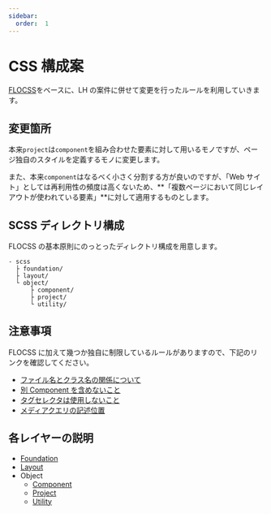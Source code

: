 ```yaml
---
sidebar:
  order:  1
---
```


# CSS 構成案

[FLOCSS](https://github.com/hiloki/flocss)をベースに、LH の案件に併せて変更を行ったルールを利用していきます。

## 変更箇所

本来`project`は`component`を組み合わせた要素に対して用いるモノですが、ページ独自のスタイルを定義するモノに変更します。

また、本来`component`はなるべく小さく分割する方が良いのですが、「Web サイト」としては再利用性の頻度は高くないため、**「複数ページにおいて同じレイアウトが使われている要素」**に対して適用するものとします。

## SCSS ディレクトリ構成

FLOCSS の基本原則にのっとったディレクトリ構成を用意します。

```
- scss
  ├ foundation/
  ├ layout/
  └ object/
      ├ component/
      ├ project/
      └ utility/
```

## 注意事項

FLOCSS に加えて幾つか独自に制限しているルールがありますので、下記のリンクを確認してください。

- [ファイル名とクラス名の関係について](/docs/html/methodologies/important/name)
- [別 Component を含めないこと](/docs/html/methodologies/important/child)
- [タグセレクタは使用しないこと](/docs/html/methodologies/important/selector)
- [メディアクエリの記述位置](/docs/html/methodologies/important/media_query)

## 各レイヤーの説明

- [Foundation](/docs/html/methodologies/foundation)
- [Layout](/docs/html/methodologies/layout)
- Object
  - [Component](/docs/html/methodologies/object/component)
  - [Project](/docs/html/methodologies/object/project)
  - [Utility](/docs/html/methodologies/object/utility)
